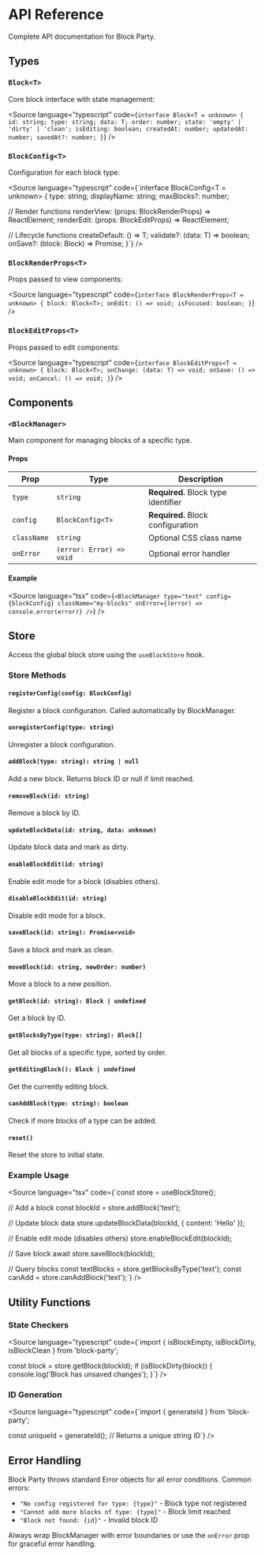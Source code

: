 
<Meta title="API Reference" />

# API Reference

Complete API documentation for Block Party.

## Types

### `Block<T>`

Core block interface with state management:

<Source language="typescript" code={`interface Block<T = unknown> {
  id: string;
  type: string;
  data: T;
  order: number;
  state: 'empty' | 'dirty' | 'clean';
  isEditing: boolean;
  createdAt: number;
  updatedAt: number;
  savedAt?: number;
}`} />

### `BlockConfig<T>`

Configuration for each block type:

<Source language="typescript" code={`interface BlockConfig<T = unknown> {
  type: string;
  displayName: string;
  maxBlocks?: number;
  
  // Render functions
  renderView: (props: BlockRenderProps<T>) => ReactElement;
  renderEdit: (props: BlockEditProps<T>) => ReactElement;
  
  // Lifecycle functions
  createDefault: () => T;
  validate?: (data: T) => boolean;
  onSave?: (block: Block<T>) => Promise<void>;
}`} />

### `BlockRenderProps<T>`

Props passed to view components:

<Source language="typescript" code={`interface BlockRenderProps<T = unknown> {
  block: Block<T>;
  onEdit: () => void;
  isFocused: boolean;
}`} />

### `BlockEditProps<T>`

Props passed to edit components:

<Source language="typescript" code={`interface BlockEditProps<T = unknown> {
  block: Block<T>;
  onChange: (data: T) => void;
  onSave: () => void;
  onCancel: () => void;
}`} />

## Components

### `<BlockManager>`

Main component for managing blocks of a specific type.

#### Props

| Prop | Type | Description |
|------|------|-------------|
| `type` | `string` | **Required.** Block type identifier |
| `config` | `BlockConfig<T>` | **Required.** Block configuration |
| `className` | `string` | Optional CSS class name |
| `onError` | `(error: Error) => void` | Optional error handler |

#### Example

<Source language="tsx" code={`<BlockManager
  type="text"
  config={blockConfig}
  className="my-blocks"
  onError={(error) => console.error(error)}
/>`} />

## Store

Access the global block store using the `useBlockStore` hook.

### Store Methods

#### `registerConfig(config: BlockConfig)`
Register a block configuration. Called automatically by BlockManager.

#### `unregisterConfig(type: string)`
Unregister a block configuration.

#### `addBlock(type: string): string | null`
Add a new block. Returns block ID or null if limit reached.

#### `removeBlock(id: string)`
Remove a block by ID.

#### `updateBlockData(id: string, data: unknown)`
Update block data and mark as dirty.

#### `enableBlockEdit(id: string)`
Enable edit mode for a block (disables others).

#### `disableBlockEdit(id: string)`
Disable edit mode for a block.

#### `saveBlock(id: string): Promise<void>`
Save a block and mark as clean.

#### `moveBlock(id: string, newOrder: number)`
Move a block to a new position.

#### `getBlock(id: string): Block | undefined`
Get a block by ID.

#### `getBlocksByType(type: string): Block[]`
Get all blocks of a specific type, sorted by order.

#### `getEditingBlock(): Block | undefined`
Get the currently editing block.

#### `canAddBlock(type: string): boolean`
Check if more blocks of a type can be added.

#### `reset()`
Reset the store to initial state.

### Example Usage

<Source language="tsx" code={`const store = useBlockStore();

// Add a block
const blockId = store.addBlock('text');

// Update block data
store.updateBlockData(blockId, { content: 'Hello' });

// Enable edit mode (disables others)
store.enableBlockEdit(blockId);

// Save block
await store.saveBlock(blockId);

// Query blocks
const textBlocks = store.getBlocksByType('text');
const canAdd = store.canAddBlock('text');`} />

## Utility Functions

### State Checkers

<Source language="typescript" code={`import { isBlockEmpty, isBlockDirty, isBlockClean } from 'block-party';

const block = store.getBlock(blockId);
if (isBlockDirty(block)) {
  console.log('Block has unsaved changes');
}`} />

### ID Generation

<Source language="typescript" code={`import { generateId } from 'block-party';

const uniqueId = generateId(); // Returns a unique string ID`} />

## Error Handling

Block Party throws standard Error objects for all error conditions. Common errors:

- `"No config registered for type: {type}"` - Block type not registered
- `"Cannot add more blocks of type: {type}"` - Block limit reached
- `"Block not found: {id}"` - Invalid block ID

Always wrap BlockManager with error boundaries or use the `onError` prop for graceful error handling.